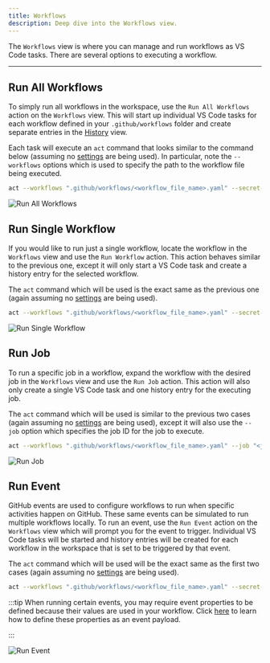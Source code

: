 ```yaml
---
title: Workflows
description: Deep dive into the Workflows view.
---
```



The `Workflows` view is where you can manage and run workflows as VS Code tasks. There are several options to executing a workflow.

<CardGrid>
   <LinkCard title="🗃️ Run All Workflows" href="#run-all-workflows" description="Run all workflows in the workspace."/>
   <LinkCard title="📜 Run Single Workflow" href="#run-single-workflow" description="Run a single workflow in the workspace."/>
   <LinkCard title="🚀 Run Job" href="#run-job" description="Run a specific job in a workflow."/>
   <LinkCard title="⚡ Run Event" href="#run-event" description="Run multiple workflows using a GitHub event."/>
</CardGrid>

---

## Run All Workflows

To simply run all workflows in the workspace, use the `Run All Workflows` action on the `Workflows` view. This will start up individual VS Code tasks for each workflow defined in your `.github/workflows` folder and create separate entries in the <a href="/docs/usage/history">History</a> view.

Each task will execute an `act` command that looks similar to the command below (assuming no <a href="/docs/usage/settings">settings</a> are being used). In particular, note the `--workflows` options which is used to specify the path to the workflow file being executed.

```sh
act --workflows ".github/workflows/<workflow_file_name>.yaml" --secret-file "" --var-file "" --input-file "" --eventpath ""
```

![Run All Workflows](../../../assets/run-all-workflows.png)

## Run Single Workflow

If you would like to run just a single workflow, locate the workflow in the `Workflows` view and use the `Run Workflow` action. This action behaves similar to the previous one, except it will only start a VS Code task and create a history entry for the selected workflow.

The `act` command which will be used is the exact same as the previous one (again assuming no <a href="/docs/usage/settings">settings</a> are being used).

```sh
act --workflows ".github/workflows/<workflow_file_name>.yaml" --secret-file "" --var-file "" --input-file "" --eventpath ""
```

![Run Single Workflow](../../../assets/run-single-workflow.png)

## Run Job

To run a specific job in a workflow, expand the workflow with the desired job in the `Workflows` view and use the `Run Job` action. This action will also only create a single VS Code task and one history entry for the executing job.

The `act` command which will be used is similar to the previous two cases (again assuming no <a href="/docs/usage/settings">settings</a> are being used), except it will also use the `--job` option which specifies the job ID for the job to execute.

```sh
act --workflows ".github/workflows/<workflow_file_name>.yaml" --job "<job_id>" --secret-file "" --var-file "" --input-file "" --eventpath ""
```

![Run Job](../../../assets/run-job.png)

## Run Event

GitHub events are used to configure workflows to run when specific activities happen on GitHub. These same events can be simulated to run multiple workflows locally. To run an event, use the `Run Event` action on the `Workflows` view which will prompt you for the event to trigger. Individual VS Code tasks will be started and history entries will be created for each workflow in the workspace that is set to be triggered by that event.

The `act` command which will be used will be the exact same as the first two cases (again assuming no <a href="/docs/usage/settings">settings</a> are being used).

```sh
act --workflows ".github/workflows/<workflow_file_name>.yaml" --secret-file "" --var-file "" --input-file "" --eventpath ""
```

:::tip
When running certain events, you may require event properties to be defined because their values are used in your workflow. Click <a href="/docs/usage/settings#payloads">here</a> to learn how to define these properties as an event payload.

:::

![Run Event](../../../assets/run-event.png)
